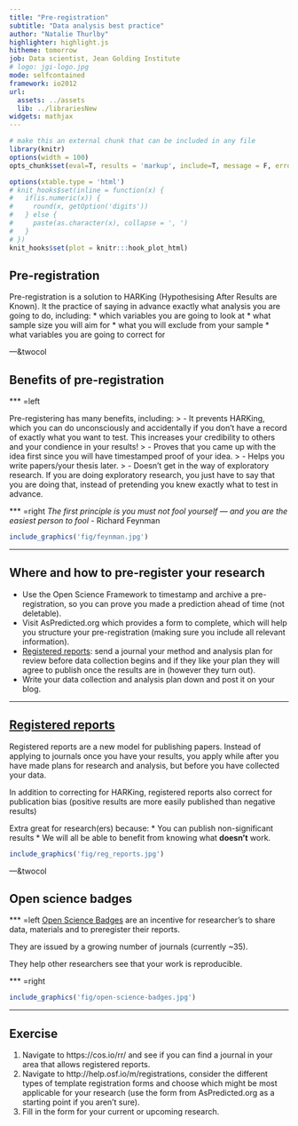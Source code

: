 ```yaml
---
title: "Pre-registration"
subtitle: "Data analysis best practice"
author: "Natalie Thurlby"
highlighter: highlight.js
hitheme: tomorrow
job: Data scientist, Jean Golding Institute
# logo: jgi-logo.jpg
mode: selfcontained
framework: io2012
url:
  assets: ../assets
  lib: ../librariesNew
widgets: mathjax
---
```

```r
# make this an external chunk that can be included in any file
library(knitr)
options(width = 100)
opts_chunk$set(eval=T, results = 'markup', include=T, message = F, error = F, warning = F, comment = NA, fig.align = 'center', dpi = 100, tidy = F, cache.path = '.cache/', fig.path = 'fig/')

options(xtable.type = 'html')
# knit_hooks$set(inline = function(x) {
#   if(is.numeric(x)) {
#     round(x, getOption('digits'))
#   } else {
#     paste(as.character(x), collapse = ', ')
#   }
# })
knit_hooks$set(plot = knitr:::hook_plot_html)
```

## Pre-registration

Pre-registration is a solution to HARKing (Hypothesising After Results are Known). It the practice of saying in advance exactly what analysis you are going to do, including:
* which variables you are going to look at
* what sample size you will aim for
* what you will exclude from your sample
* what variables you are going to correct for

---&twocol

## Benefits of pre-registration

*** =left

Pre-registering has many benefits, including:
> - It prevents HARKing, which you can do unconsciously and accidentally if you don't have a record of exactly what you want to test. This increases your credibility to others and your condience in your results!
> - Proves that you came up with the idea first since you will have timestamped proof of your idea.
> - Helps you write papers/your thesis later.
> - Doesn't get in the way of exploratory research. If you are doing exploratory research, you just have to say that you are doing that, instead of pretending you knew exactly what to test in advance.

*** =right
*The first principle is you must not fool yourself — and you are the easiest person to fool* - Richard Feynman

```r
include_graphics('fig/feynman.jpg')
```


---

## Where and how to pre-register your research

* Use the Open Science Framework to timestamp and archive a pre-registration, so you can prove you made a prediction ahead of time (not deletable).
* Visit AsPredicted.org which provides a form to complete, which will help you structure your pre-registration (making sure you include all relevant information).
* [Registered reports](https://cos.io/rr/): send a journal your method and analysis plan for review before data collection begins and if they like your plan they will agree to publish once the results are in (however they turn out).
* Write your data collection and analysis plan down and post it on your blog.

---

## [Registered reports](https://cos.io/rr/)

Registered reports are a new model for publishing papers. Instead of applying to journals once you have your results, you apply while after you have made plans for research and analysis, but before you have collected your data.

In addition to correcting for HARKing, registered reports also correct for publication bias (positive results are more easily published than negative results)

Extra great for research(ers) because:
* You can publish non-significant results 
* We will all be able to benefit from knowing what __doesn't__ work.

```r
include_graphics('fig/reg_reports.jpg')
```

---&twocol

## Open science badges

*** =left
[Open Science Badges](https://cos.io/our-services/open-science-badges/) are an incentive for researcher's to share data, materials and to preregister their reports. 

They are issued by a growing number of journals (currently ~35).

They help other researchers see that your work is reproducible.

*** =right
```r
include_graphics('fig/open-science-badges.jpg')
```

---

## Exercise

1. Navigate to https://cos.io/rr/ and see if you can find a journal in your area that allows registered reports. 
2. Navigate to http://help.osf.io/m/registrations, consider the different types of template registration forms and choose which might be most applicable for your research (use the form from AsPredicted.org as a starting point if you aren't sure).
3. Fill in the form for your current or upcoming research. 
